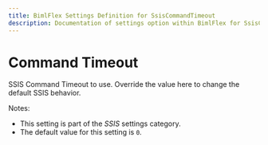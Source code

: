 ---
title: BimlFlex Settings Definition for SsisCommandTimeout
description: Documentation of settings option within BimlFlex for SsisCommandTimeout
---
<head>
  <meta name="varigenceProduct" content="BimlFlex"></meta>
  <meta name="varigenceArticleType" content="Reference"></meta>
</head>


# Command Timeout

SSIS Command Timeout to use. Override the value here to change the default SSIS behavior.

Notes:

* This setting is part of the *SSIS* settings category.
* The default value for this setting is `0`.
